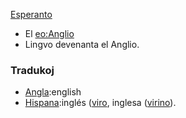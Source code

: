[[Esperanto]]

*El [[eo:Anglio]]
*Lingvo devenanta el Anglio.

=== Tradukoj ===

*[[Angla]]:english
*[[Hispana]]:inglés ([[viro]], inglesa ([[virino]]).